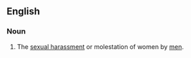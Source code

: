 ==English==
{{wikipedia}}

===Noun===
{{en-noun}}

# {{India}} The [[sexual harassment]] or molestation of women by [[men]].
